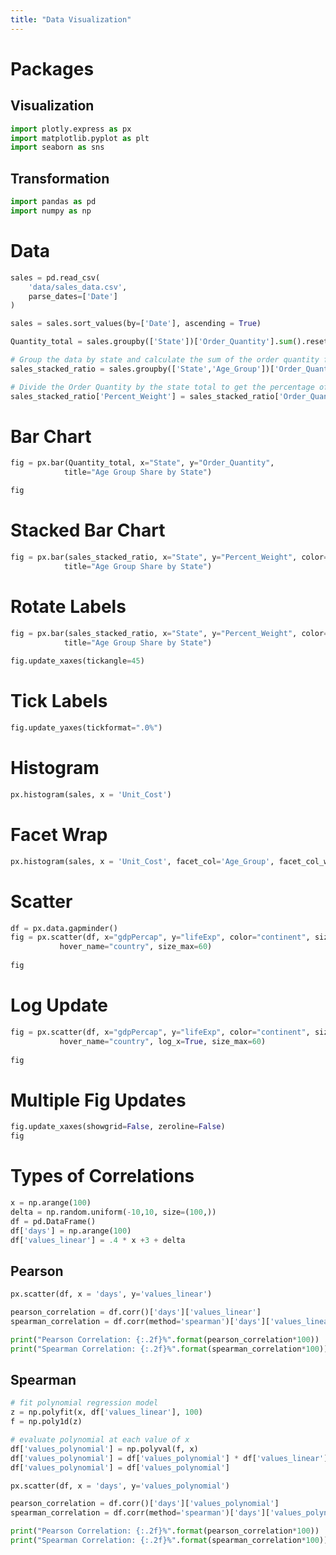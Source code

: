 ```yaml
---
title: "Data Visualization"
---
```


# Packages
## Visualization
```python

import plotly.express as px
import matplotlib.pyplot as plt
import seaborn as sns

```


## Transformation
```python

import pandas as pd
import numpy as np

```



# Data
```python

sales = pd.read_csv(
    'data/sales_data.csv',
    parse_dates=['Date']
)

sales = sales.sort_values(by=['Date'], ascending = True)

Quantity_total = sales.groupby(['State'])['Order_Quantity'].sum().reset_index()

# Group the data by state and calculate the sum of the order quantity for each state
sales_stacked_ratio = sales.groupby(['State','Age_Group'])['Order_Quantity'].sum().reset_index()

# Divide the Order Quantity by the state total to get the percentage of the order quantity for each age group in each state
sales_stacked_ratio['Percent_Weight'] = sales_stacked_ratio['Order_Quantity']/ sales_stacked_ratio.groupby('State')['Order_Quantity'].transform('sum')

```



# Bar Chart
```python

fig = px.bar(Quantity_total, x="State", y="Order_Quantity", 
            title="Age Group Share by State")

fig

```


# Stacked Bar Chart
```python

fig = px.bar(sales_stacked_ratio, x="State", y="Percent_Weight", color="Age_Group", 
            title="Age Group Share by State")


```

# Rotate Labels
```python

fig = px.bar(sales_stacked_ratio, x="State", y="Percent_Weight", color="Age_Group", 
            title="Age Group Share by State")
            
fig.update_xaxes(tickangle=45)

```

# Tick Labels
```python

fig.update_yaxes(tickformat=".0%")

```




# Histogram
```python

px.histogram(sales, x = 'Unit_Cost')

```

# Facet Wrap
```python

px.histogram(sales, x = 'Unit_Cost', facet_col='Age_Group', facet_col_wrap=2)

```

# Scatter
```python

df = px.data.gapminder()
fig = px.scatter(df, x="gdpPercap", y="lifeExp", color="continent", size="pop",
           hover_name="country", size_max=60)
           
fig
```

# Log Update
```python

fig = px.scatter(df, x="gdpPercap", y="lifeExp", color="continent", size="pop",
           hover_name="country", log_x=True, size_max=60)
           
fig

```


# Multiple Fig Updates
```python

fig.update_xaxes(showgrid=False, zeroline=False)
fig

```

# Types of Correlations
```python

x = np.arange(100)
delta = np.random.uniform(-10,10, size=(100,))
df = pd.DataFrame()
df['days'] = np.arange(100)
df['values_linear'] = .4 * x +3 + delta

```

## Pearson
```python

px.scatter(df, x = 'days', y='values_linear')


```


```python

pearson_correlation = df.corr()['days']['values_linear']
spearman_correlation = df.corr(method='spearman')['days']['values_linear']

print("Pearson Correlation: {:.2f}%".format(pearson_correlation*100))
print("Spearman Correlation: {:.2f}%".format(spearman_correlation*100))

```


## Spearman
```python

# fit polynomial regression model
z = np.polyfit(x, df['values_linear'], 100)
f = np.poly1d(z)

# evaluate polynomial at each value of x
df['values_polynomial'] = np.polyval(f, x)
df['values_polynomial'] = df['values_polynomial'] * df['values_linear']
df['values_polynomial'] = df['values_polynomial']

```

```python

px.scatter(df, x = 'days', y='values_polynomial')

```


```python

pearson_correlation = df.corr()['days']['values_polynomial']
spearman_correlation = df.corr(method='spearman')['days']['values_polynomial']

print("Pearson Correlation: {:.2f}%".format(pearson_correlation*100))
print("Spearman Correlation: {:.2f}%".format(spearman_correlation*100))

```

